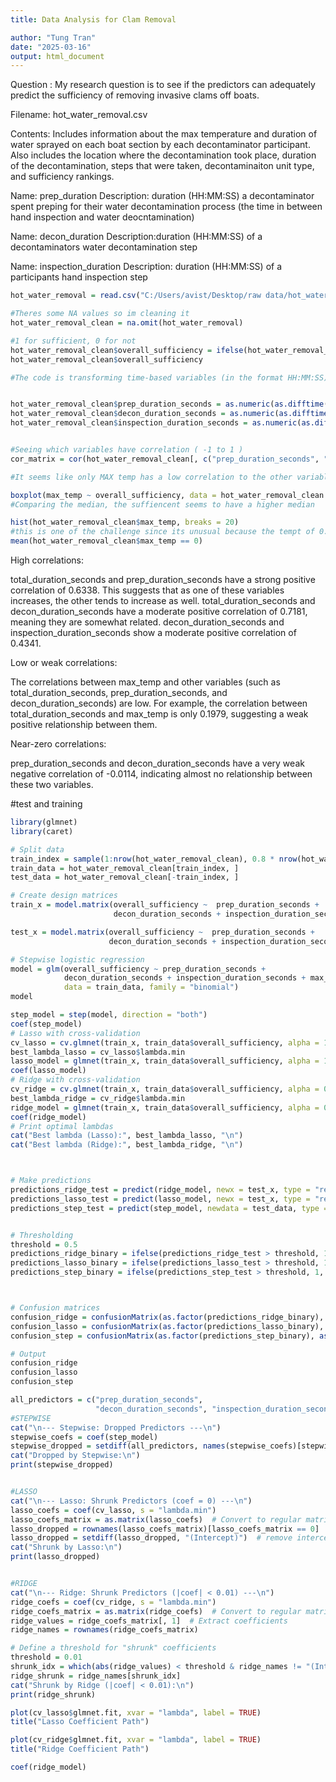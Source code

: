 ---
title: Data Analysis for Clam Removal 

author: "Tung Tran"
date: "2025-03-16"
output: html_document
---

Question : My research question is to see if the predictors can adequately predict the sufficiency of removing invasive clams off boats.

Filename: hot_water_removal.csv      
     
Contents: Includes information about the max temperature and duration of water sprayed on each boat section by each decontaminator participant. Also includes the location where the decontamination took place, duration of the decontamination, steps that were taken, decontaminaiton unit type, and sufficiency rankings.
	
       
Name: prep_duration
Description: duration (HH:MM:SS) a decontaminator spent preping for their water decontamination process (the time in between hand inspection and water deocntamination)

Name: decon_duration
Description:duration (HH:MM:SS) of a decontaminators water decontamination step 
       
Name: inspection_duration
Description: duration (HH:MM:SS) of a participants hand inspection step
       
       
```{r}

hot_water_removal = read.csv("C:/Users/avist/Desktop/raw data/hot_water_removal.csv")

#Theres some NA values so im cleaning it
hot_water_removal_clean = na.omit(hot_water_removal)

#1 for sufficient, 0 for not
hot_water_removal_clean$overall_sufficiency = ifelse(hot_water_removal_clean$overall_sufficiency == "Sufficient", 1, 0)
hot_water_removal_clean$overall_sufficiency

```



```{r}

#The code is transforming time-based variables (in the format HH:MM:SS) into numeric values representing the total number of seconds for each corresponding variable. This makes it easier to analyze and model these duration in subsequent statistical analysis.


hot_water_removal_clean$prep_duration_seconds = as.numeric(as.difftime(hot_water_removal_clean$prep_duration, format = "%H:%M:%S"))
hot_water_removal_clean$decon_duration_seconds = as.numeric(as.difftime(hot_water_removal_clean$decon_duration, format = "%H:%M:%S"))
hot_water_removal_clean$inspection_duration_seconds = as.numeric(as.difftime(hot_water_removal_clean$inspection_duration, format = "%H:%M:%S"))


#Seeing which variables have correlation ( -1 to 1 ) 
cor_matrix = cor(hot_water_removal_clean[, c("prep_duration_seconds", "decon_duration_seconds", "inspection_duration_seconds", "max_temp")])

#It seems like only MAX temp has a low correlation to the other variables

boxplot(max_temp ~ overall_sufficiency, data = hot_water_removal_clean )
#Comparing the median, the suffiencent seems to have a higher median

hist(hot_water_removal_clean$max_temp, breaks = 20)
#this is one of the challenge since its unusual because the tempt of 0. Large sum of 0 is an indication (our data is inaccurate because having 0 as a max temperature does not make sense)
mean(hot_water_removal_clean$max_temp == 0)

```

High correlations:

total_duration_seconds and prep_duration_seconds have a strong positive correlation of 0.6338. This suggests that as one of these variables increases, the other tends to increase as well.
total_duration_seconds and decon_duration_seconds have a moderate positive correlation of 0.7181, meaning they are somewhat related.
decon_duration_seconds and inspection_duration_seconds show a moderate positive correlation of 0.4341.

Low or weak correlations:

The correlations between max_temp and other variables (such as total_duration_seconds, prep_duration_seconds, and decon_duration_seconds) are low. For example, the correlation between total_duration_seconds and max_temp is only 0.1979, suggesting a weak positive relationship between them.

Near-zero correlations:

prep_duration_seconds and decon_duration_seconds have a very weak negative correlation of -0.0114, indicating almost no relationship between these two variables.


#test and training 
```{r}
library(glmnet)
library(caret)

# Split data
train_index = sample(1:nrow(hot_water_removal_clean), 0.8 * nrow(hot_water_removal_clean))
train_data = hot_water_removal_clean[train_index, ]
test_data = hot_water_removal_clean[-train_index, ]

# Create design matrices
train_x = model.matrix(overall_sufficiency ~  prep_duration_seconds + 
                       decon_duration_seconds + inspection_duration_seconds + max_temp, data = train_data)

test_x = model.matrix(overall_sufficiency ~  prep_duration_seconds + 
                      decon_duration_seconds + inspection_duration_seconds + max_temp, data = test_data)

# Stepwise logistic regression
model = glm(overall_sufficiency ~ prep_duration_seconds + 
            decon_duration_seconds + inspection_duration_seconds + max_temp, 
            data = train_data, family = "binomial")
model

step_model = step(model, direction = "both")
coef(step_model)
# Lasso with cross-validation
cv_lasso = cv.glmnet(train_x, train_data$overall_sufficiency, alpha = 1, family = "binomial")
best_lambda_lasso = cv_lasso$lambda.min
lasso_model = glmnet(train_x, train_data$overall_sufficiency, alpha = 1, lambda = best_lambda_lasso, family = "binomial")
coef(lasso_model)
# Ridge with cross-validation
cv_ridge = cv.glmnet(train_x, train_data$overall_sufficiency, alpha = 0, family = "binomial")
best_lambda_ridge = cv_ridge$lambda.min
ridge_model = glmnet(train_x, train_data$overall_sufficiency, alpha = 0, lambda = best_lambda_ridge, family = "binomial")
coef(ridge_model)
# Print optimal lambdas
cat("Best lambda (Lasso):", best_lambda_lasso, "\n")
cat("Best lambda (Ridge):", best_lambda_ridge, "\n")



# Make predictions
predictions_ridge_test = predict(ridge_model, newx = test_x, type = "response", s = best_lambda_ridge)
predictions_lasso_test = predict(lasso_model, newx = test_x, type = "response", s = best_lambda_lasso)
predictions_step_test = predict(step_model, newdata = test_data, type = "response")


# Thresholding
threshold = 0.5
predictions_ridge_binary = ifelse(predictions_ridge_test > threshold, 1, 0)
predictions_lasso_binary = ifelse(predictions_lasso_test > threshold, 1, 0)
predictions_step_binary = ifelse(predictions_step_test > threshold, 1, 0)



# Confusion matrices
confusion_ridge = confusionMatrix(as.factor(predictions_ridge_binary), as.factor(actual_labels))
confusion_lasso = confusionMatrix(as.factor(predictions_lasso_binary), as.factor(actual_labels))
confusion_step = confusionMatrix(as.factor(predictions_step_binary), as.factor(actual_labels))

# Output
confusion_ridge
confusion_lasso
confusion_step

```


```{r}

all_predictors = c("prep_duration_seconds", 
                   "decon_duration_seconds", "inspection_duration_seconds", "max_temp")
#STEPWISE 
cat("\n--- Stepwise: Dropped Predictors ---\n")
stepwise_coefs = coef(step_model)
stepwise_dropped = setdiff(all_predictors, names(stepwise_coefs)[stepwise_coefs != 0])
cat("Dropped by Stepwise:\n")
print(stepwise_dropped)


#LASSO
cat("\n--- Lasso: Shrunk Predictors (coef = 0) ---\n")
lasso_coefs = coef(cv_lasso, s = "lambda.min")
lasso_coefs_matrix = as.matrix(lasso_coefs)  # Convert to regular matrix
lasso_dropped = rownames(lasso_coefs_matrix)[lasso_coefs_matrix == 0]
lasso_dropped = setdiff(lasso_dropped, "(Intercept)")  # remove intercept
cat("Shrunk by Lasso:\n")
print(lasso_dropped)


#RIDGE
cat("\n--- Ridge: Shrunk Predictors (|coef| < 0.01) ---\n")
ridge_coefs = coef(cv_ridge, s = "lambda.min")
ridge_coefs_matrix = as.matrix(ridge_coefs)  # Convert to regular matrix
ridge_values = ridge_coefs_matrix[, 1]  # Extract coefficients
ridge_names = rownames(ridge_coefs_matrix)

# Define a threshold for "shrunk" coefficients
threshold = 0.01
shrunk_idx = which(abs(ridge_values) < threshold & ridge_names != "(Intercept)")
ridge_shrunk = ridge_names[shrunk_idx]
cat("Shrunk by Ridge (|coef| < 0.01):\n")
print(ridge_shrunk)

```


```{r}

plot(cv_lasso$glmnet.fit, xvar = "lambda", label = TRUE)
title("Lasso Coefficient Path")

plot(cv_ridge$glmnet.fit, xvar = "lambda", label = TRUE)
title("Ridge Coefficient Path")

coef(ridge_model)

```
